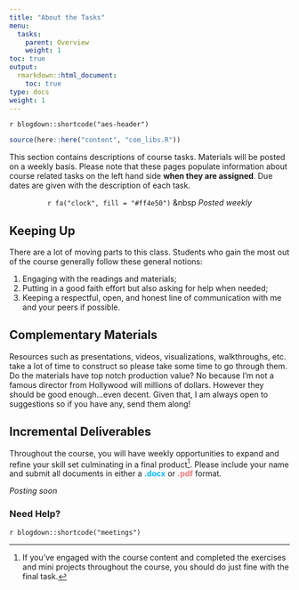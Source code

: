 ```yaml
---
title: "About the Tasks"
menu:
  tasks:
    parent: Overview
    weight: 1
toc: true
output:
  rmarkdown::html_document:
    toc: true
type: docs
weight: 1
---
```


`r blogdown::shortcode("aes-header")`

```r
source(here::here("content", "com_libs.R"))
```

This section contains descriptions of course tasks. Materials will be posted on a weekly basis. Please note that these pages populate information about course related tasks on the left hand side **when they are assigned**. Due dates are given with the description of each task.

<center>
`r fa("clock", fill = "#ff4e50")` &nbsp <i>Posted weekly</i> 
</center>

## Keeping Up

There are a lot of moving parts to this class. Students who gain the most out of the course generally follow these general notions:

1. Engaging with the readings and materials;
2. Putting in a good faith effort but also asking for help when needed; 
3. Keeping a respectful, open, and honest line of communication with me and your peers if possible.

## Complementary Materials 
Resources such as presentations, videos, visualizations, walkthroughs, etc. take a lot of time to construct so please take some time to go through them. Do the materials have top notch production value? No because I'm not a famous director from Hollywood will millions of dollars. However they should be good enough...even decent. Given that, I am always open to suggestions so if you have any, send them along!

## Incremental Deliverables

Throughout the course, you will have weekly opportunities to expand and refine your skill set culminating in a final product[^final]. Please include your name and submit all documents in either a <span style="color:#12b8ff;font-weight: bold;">.docx</span> or <span style="color:#f47a7b;font-weight: bold;">.pdf</span> format.

*Posting soon*

<!--
<div id="anchorwk1"> 
<details><summary>Week 1: Think about assessment.</summary>
<br>
<p>
Construct a one paragraph case for a population that needs to be researched, why it should be be studied, and how the data would be quantitative.
<br>
<br>
<i>Note: A population does not necessarily refer to people.</i>
</p>
</details>
</div>
<br>

<div id="anchorwk2">
<details><summary>Week 2: Create an argument. </summary>
<br>
<p>
Submit a one to three page proposal outlining specific questions that you would like to assess and then describe an instrument that would be used to assess those items. Include general details on what measures would be used. 
</p>
</details>
</div>
<br>

<div id="anchorwk3">
<details><summary>Week 3. Develop a draft.</summary>
<br>
<p>
Create a draft of your instrument by whatever medium you choose. Map the measures directly to the items and group them if possible. 
<br>
<br>
<i>Note: If the instrument is housed elsewhere (e.g. Qualtrics), then simply provide a link and ensure that access is granted to me.</i>
</p>
</details>
</div>
<br>

<div id="anchorwk4">
<details><summary>Week 4. Refine the draft.</summary>
<br>
<p>
Based on feedback, amend the instrument if necessary and resubmit for further assessment. Explicitly detail what changes were made using a matrix. After approval, administer the instrument for a simulation of responses.
</p>
</details>
</div>
<br>

<div id="anchorwk5">
<details><summary>Week 5. Test for validity and reliability.</summary>
<br>
<p>
Simulate or use collected data to conduct an EFA to assess instrument  validity and reliability.
</p>
</details>
</div>
<br>

<div id="anchorwk6">
<details><summary>Week 6. Revise and resubmit.</summary>
<br>
<p>
After amending, create an elevator pitch, supplemental abstract and a final version of your instrument.
</p>
</details>
</div>
-->

[^final]: If you've engaged with the course content and completed the exercises and mini projects throughout the course, you should do just fine with the final task.

### Need Help?

`r blogdown::shortcode("meetings")`
